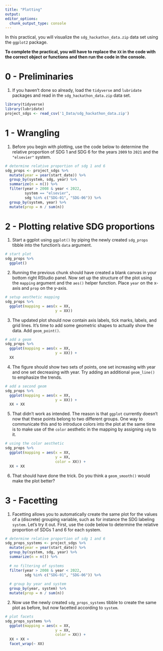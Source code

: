 ```yaml
---
title: "Plotting"
output:
editor_options:
  chunk_output_type: console
---
```


In this practical, you will visualize the `sdg_hackathon_data.zip` data set using the `ggplot2` package.

**To complete the practical, you will have to replace the `XX` in the code with the correct object or functions and then run the code in the console.** 

# 0 - Preliminaries

1. If you haven't done so already, load the `tidyverse` and `lubridate` packages and read in the `sdg_hackathon_data.zip` data set. 

```r
library(tidyverse)
library(lubridate)
project_sdgs <- read_csv('1_Data/sdg_hackathon_data.zip')
```

# 1 - Wrangling

1. Before you begin with plotting, use the code below to determine the relative proportion of SDG 1 and SDG 6 for the years `2009` to `2021` and the `"elsevier"` system.  

```r
# determine relative proportion of sdg 1 and 6 
sdg_props <- project_sdgs %>% 
  mutate(year = year(start_date)) %>% 
  group_by(system, sdg, year) %>% 
  summarize(n = n()) %>% 
  filter(year > 2008 & year < 2022,
         system == "elsevier",
         sdg %in% c("SDG-01", "SDG-06")) %>% 
  group_by(system, year) %>% 
  mutate(prop = n / sum(n))
```

# 2 - Plotting relative SDG proportions

1. Start a ggplot using `ggplot()` by piping the newly created `sdg_props` tibble into the function's `data` argument. 

```r
# start plot
sdg_props %>% 
  ggplot()
```

2. Running the previous chunk should have created a blank canvas in your bottom right RStudio panel. Now set up the structure of the plot using the `mapping` argument and the `aes()` helper function. Place `year` on the x-axis and `prop` on the y-axis. 

```r
# setup aesthetic mapping
sdg_props %>% 
  ggplot(mapping = aes(x = XX, 
                       y = XX))
```

3. The updated plot should now contain axis labels, tick marks, labels, and grid lines. It's time to add some geometric shapes to actually show the data. Add `geom_point()`. 

```r
# add a geom
sdg_props %>% 
  ggplot(mapping = aes(x = XX, 
                       y = XX)) +
  XX
```

4. The figure should show two sets of points, one set increasing with year and one set decreasing with year. Try adding an additional `geom_line()` to emphasize the trends.  

```r
# add a second geom 
sdg_props %>% 
  ggplot(mapping = aes(x = XX, 
                       y = XX)) +
  XX + XX
```

5. That didn't work as intended. The reason is that `ggplot` currently doesn't now that these points belong to two different groups. One way to communicate this and to introduce colors into the plot at the same time is to make use of the `color` aesthetic in the mapping by assigning `sdg` to it. 

```r
# using the color aesthetic
sdg_props %>% 
  ggplot(mapping = aes(x = XX, 
                       y = XX,
                       color = XX)) +
  XX + XX
```

6. That should have done the trick. Do you think a `geom_smooth()` would make the plot better?

# 3 - Facetting

1. Facetting allows you to automatically create the same plot for the values of a (discrete) grouping variable, such as for instance the SDG labeling `system`. Let's try it out. First, use the code below to determine the relative proportion of SDGs 1 and 6 for each system.   

```r
# determine relative proportion of sdg 1 and 6 
sdg_props_systems <- project_sdgs %>% 
  mutate(year = year(start_date)) %>% 
  group_by(system, sdg, year) %>% 
  summarize(n = n()) %>% 
  
  # no filtering of systems
  filter(year > 2008 & year < 2022,
         sdg %in% c("SDG-01", "SDG-06")) %>% 
  
  # group by year and system
  group_by(year, system) %>%
  mutate(prop = n / sum(n))
```

2. Now use the newly created `sdg_props_systems` tibble to create the same plot as before, but now facetted according to `system`.

```r
# plot facets
sdg_props_systems %>% 
  ggplot(mapping = aes(x = XX, 
                       y = XX,
                       color = XX)) +
  XX + XX +
  facet_wrap(~ XX)
```









